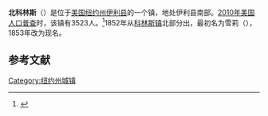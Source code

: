 {{Geobox
| Settlement
<!-- *** Name section *** -->
| name                        = 北科林斯
| native_name                 = 
| other_name                  = 
| other_name1                 = 
| category                    = 镇
<!-- *** Image *** -->
| image                       = 
| image_size                  = 
| image_caption               = 
<!-- *** Symbols *** -->
| flag                        = 
| flag_size                   =    
| symbol                      = 
| symbol_size                 =    
<!-- *** Nickname & motto *** -->
| nickname                    = 
| nickname1                   = 
| motto                       = "Looking to the Future; Rooted in the Past"
<!-- *** Country etc. *** -->
| country                     = [[美国|美国]]
| state                       = [[纽约州|纽约州]]
| region_type                 = 县
| region                      = [[伊利县_(纽约州)|伊利县]]
| district_type               = 
| district                    = 
<!-- *** Geography *** -->
| area_imperial               = 43.0
| area_land_imperial          = 42.9
| area_water_imperial         = 0.2
| area_water_percentage       = 
| area_percentage_round       = 2
| area_round                  = 1
| location                    =
| lat_d                       = 42 
| lat_m                       = 35
| lat_s                       = 42
| lat_NS                      = N
| long_d                      = 78      
| long_m                      = 56
| long_s                      = 28
| long_EW                     = W
| elevation_imperial          = 827
| elevation_round             = 1
<!-- *** Population *** -->
| population_as_of            = [[2010年美国人口普查|2010]]
| population                  = 3523
| population_density_imperial = 82.2
| population_density_round    = 1
<!-- *** Government *** -->
| established_type            = 建镇
| established                 = 1852
| leader_type                 =
| leader                      = 
<!-- *** Various codes *** -->
| timezone                    = [[美国东部时间|EST]]
| utc_offset                  = -5
| timezone_DST                = EDT
| utc_offset_DST              = -4
| postal_code                 = 14111
| postal_code_type            = 邮政编码
| area_code                   = [[美国电话区号716|716]] 
| area_code_type              =  
| code2_type                  =
| code2                       =
<!-- *** Map section *** -->
| map                         = Erie County New York incorporated and unincorporated areas North Collins highlighted.svg
| map_size                    = 260px
| map_caption                 = 
| map2                        = Map of USA NY.svg
| map2_caption                =
<!-- *** Website *** -->
| website                     = {{URL|www.northcollinsny.org}}
}}
'''北科林斯'''（{{lang-en|North Collins}}）是位于[[美国|美国]][[纽约州|纽约州]][[伊利县_(纽约州)|伊利县]]的一个镇，地处伊利县南部。[[2010年美国人口普查|2010年美国人口普查]]时，该镇有3523人。<ref name>{{cite web|url=http://factfinder2.census.gov|publisher=[[United_States_Census_Bureau|United States Census Bureau]]|title=American FactFinder|accessdate=2020-10-02|archive-date=2013-09-11|archive-url=https://web.archive.org/web/20130911234518/http://factfinder2.census.gov/|dead-url=no}}</ref>1852年从[[科林斯_(纽约州)|科林斯镇]]北部分出，最初名为雪莉（{{lang|en|Shirley}}），1853年改为现名。

== 参考文献 ==
{{reflist}}

{{NY-stub}}
[[Category:纽约州城镇|Category:纽约州城镇]]